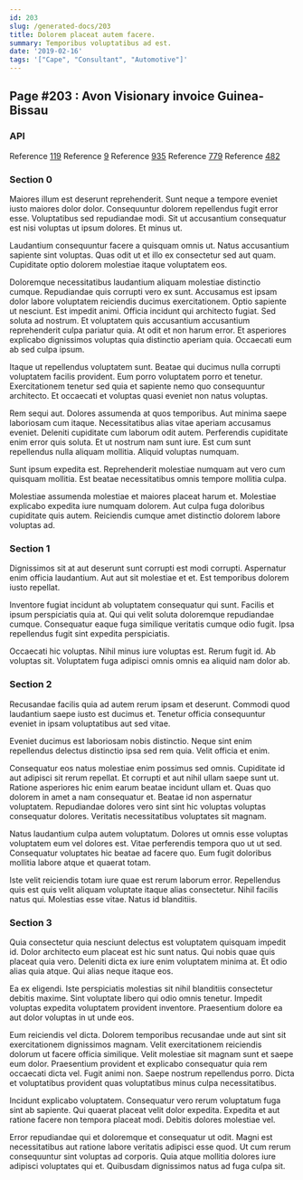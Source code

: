 ```yaml
---
id: 203
slug: /generated-docs/203
title: Dolorem placeat autem facere.
summary: Temporibus voluptatibus ad est.
date: '2019-02-16'
tags: '["Cape", "Consultant", "Automotive"]'
---
```



## Page #203 : Avon Visionary invoice Guinea-Bissau
### API



Reference [119](/generated-docs/119)
Reference [9](/generated-docs/9)
Reference [935](/generated-docs/935)
Reference [779](/generated-docs/779)
Reference [482](/generated-docs/482)




### Section 0
Maiores illum est deserunt reprehenderit. Sunt neque a tempore eveniet iusto maiores dolor dolor. Consequuntur dolorem repellendus fugit error esse. Voluptatibus sed repudiandae modi. Sit ut accusantium consequatur est nisi voluptas ut ipsum dolores. Et minus ut.
 Laudantium consequuntur facere a quisquam omnis ut. Natus accusantium sapiente sint voluptas. Quas odit ut et illo ex consectetur sed aut quam. Cupiditate optio dolorem molestiae itaque voluptatem eos.
 Doloremque necessitatibus laudantium aliquam molestiae distinctio cumque. Repudiandae quis corrupti vero ex sunt. Accusamus est ipsam dolor labore voluptatem reiciendis ducimus exercitationem. Optio sapiente ut nesciunt. Est impedit animi.
Officia incidunt qui architecto fugiat. Sed soluta ad nostrum. Et voluptatem quis accusantium accusantium reprehenderit culpa pariatur quia. At odit et non harum error. Et asperiores explicabo dignissimos voluptas quia distinctio aperiam quia. Occaecati eum ab sed culpa ipsum.
 Itaque ut repellendus voluptatem sunt. Beatae qui ducimus nulla corrupti voluptatem facilis provident. Eum porro voluptatem porro et tenetur. Exercitationem tenetur sed quia et sapiente nemo quo consequuntur architecto. Et occaecati et voluptas quasi eveniet non natus voluptas.
 Rem sequi aut. Dolores assumenda at quos temporibus. Aut minima saepe laboriosam cum itaque. Necessitatibus alias vitae aperiam accusamus eveniet. Deleniti cupiditate cum laborum odit autem. Perferendis cupiditate enim error quis soluta.
Et ut nostrum nam sunt iure. Est cum sunt repellendus nulla aliquam mollitia. Aliquid voluptas numquam.
 Sunt ipsum expedita est. Reprehenderit molestiae numquam aut vero cum quisquam mollitia. Est beatae necessitatibus omnis tempore mollitia culpa.
 Molestiae assumenda molestiae et maiores placeat harum et. Molestiae explicabo expedita iure numquam dolorem. Aut culpa fuga doloribus cupiditate quis autem. Reiciendis cumque amet distinctio dolorem labore voluptas ad.
### Section 1
Dignissimos sit at aut deserunt sunt corrupti est modi corrupti. Aspernatur enim officia laudantium. Aut aut sit molestiae et et. Est temporibus dolorem iusto repellat.
 Inventore fugiat incidunt ab voluptatem consequatur qui sunt. Facilis et ipsum perspiciatis quia at. Qui qui velit soluta doloremque repudiandae cumque. Consequatur eaque fuga similique veritatis cumque odio fugit. Ipsa repellendus fugit sint expedita perspiciatis.
 Occaecati hic voluptas. Nihil minus iure voluptas est. Rerum fugit id. Ab voluptas sit. Voluptatem fuga adipisci omnis omnis ea aliquid nam dolor ab.
### Section 2
Recusandae facilis quia ad autem rerum ipsam et deserunt. Commodi quod laudantium saepe iusto est ducimus et. Tenetur officia consequuntur eveniet in ipsam voluptatibus aut sed vitae.
 Eveniet ducimus est laboriosam nobis distinctio. Neque sint enim repellendus delectus distinctio ipsa sed rem quia. Velit officia et enim.
 Consequatur eos natus molestiae enim possimus sed omnis. Cupiditate id aut adipisci sit rerum repellat. Et corrupti et aut nihil ullam saepe sunt ut. Ratione asperiores hic enim earum beatae incidunt ullam et.
Quas quo dolorem in amet a nam consequatur et. Beatae id non aspernatur voluptatem. Repudiandae dolores vero sint sint hic voluptas voluptas consequatur dolores. Veritatis necessitatibus voluptates sit magnam.
 Natus laudantium culpa autem voluptatum. Dolores ut omnis esse voluptas voluptatem eum vel dolores est. Vitae perferendis tempora quo ut ut sed. Consequatur voluptates hic beatae ad facere quo. Eum fugit doloribus mollitia labore atque et quaerat totam.
 Iste velit reiciendis totam iure quae est rerum laborum error. Repellendus quis est quis velit aliquam voluptate itaque alias consectetur. Nihil facilis natus qui. Molestias esse vitae. Natus id blanditiis.
### Section 3
Quia consectetur quia nesciunt delectus est voluptatem quisquam impedit id. Dolor architecto eum placeat est hic sunt natus. Qui nobis quae quis placeat quia vero. Deleniti dicta ex iure enim voluptatem minima at. Et odio alias quia atque. Qui alias neque itaque eos.
 Ea ex eligendi. Iste perspiciatis molestias sit nihil blanditiis consectetur debitis maxime. Sint voluptate libero qui odio omnis tenetur. Impedit voluptas expedita voluptatem provident inventore. Praesentium dolore ea aut dolor voluptas in ut unde eos.
 Eum reiciendis vel dicta. Dolorem temporibus recusandae unde aut sint sit exercitationem dignissimos magnam. Velit exercitationem reiciendis dolorum ut facere officia similique. Velit molestiae sit magnam sunt et saepe eum dolor.
Praesentium provident et explicabo consequatur quia rem occaecati dicta vel. Fugit animi non. Saepe nostrum repellendus porro. Dicta et voluptatibus provident quas voluptatibus minus culpa necessitatibus.
 Incidunt explicabo voluptatem. Consequatur vero rerum voluptatum fuga sint ab sapiente. Qui quaerat placeat velit dolor expedita. Expedita et aut ratione facere non tempora placeat modi. Debitis dolores molestiae vel.
 Error repudiandae qui et doloremque et consequatur ut odit. Magni est necessitatibus aut ratione labore veritatis adipisci esse quod. Ut cum rerum consequuntur sint voluptas ad corporis. Quia atque mollitia dolores iure adipisci voluptates qui et. Quibusdam dignissimos natus ad fuga culpa sit.
